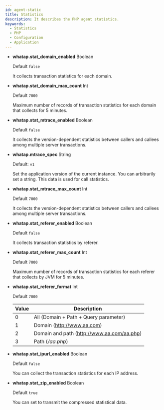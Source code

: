 ```yaml
---
id: agent-static
title: Statistics
description: It describes the PHP agent statistics.
keywords:
  - Statistics
  - PHP
  - Configuration
  - Application
---
```


- **whatap.stat_domain_enabled** <span class='type'>Boolean</span>

  Default `false`

  It collects transaction statistics for each domain.

- **whatap.stat_domain_max_count** <span class='type'>Int</span>

  Default `7000`

  Maximum number of records of transaction statistics for each domain that collects for 5 minutes.

- **whatap.stat_mtrace_enabled** <span class='type'>Boolean</span>

  Default `false`

  It collects the version-dependent statistics between callers and callees among multiple server transactions.

- **whatap.mtrace_spec** <span class='type'>String</span>

  Default: `v1`

  Set the application version of the current instance. You can arbitrarily set a string. This data is used for call statistics. 


<Phprestartapply />

- **whatap.stat_mtrace_max_count** <span class='type'>Int</span>

  Default `7000`

  It collects the version-dependent statistics between callers and callees among multiple server transactions.

- **whatap.stat_referer_enabled** <span class='type'>Boolean</span>

  Default `false`

  It collects transaction statistics by referer.

- **whatap.stat_referer_max_count** <span class='type'>Int</span>

  Default `7000`

  Maximum number of records of transaction statistics for each referer that collects by JVM for 5 minutes.

- **whatap.stat_referer_format** <span class='type'>Int</span>

  Default `7000`

  | Value | Description                                                   |
  | ----- | ------------------------------------------------------------- |
  | 0     | All (Domain + Path + Query parameter)      |
  | 1     | Domain (http://www.aa.com)                 |
  | 2     | Domain and path (http://www.aa.com/aa.php) |
  | 3     | Path (_/aa.php_)                           |

- **whatap.stat_ipurl_enabled** <span class='type'>Boolean</span>

  Default `false`

  You can collect the transaction statistics for each IP address.

- **whatap.stat_zip_enabled** <span class='type'>Boolean</span>

  Default `true`

  You can set to transmit the compressed statistical data.
